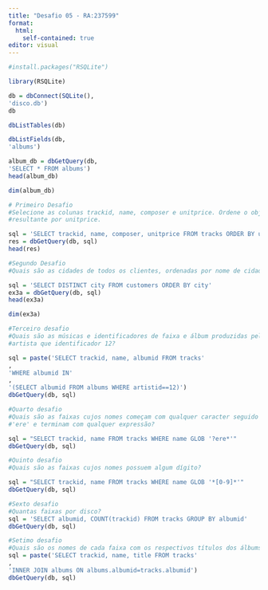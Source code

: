 ---
title: "Desafio 05 - RA:237599"
format:
  html: 
    self-contained: true
editor: visual
---

```{r}
#install.packages("RSQLite")
```

```{r}
library(RSQLite)
```

```{r}
db = dbConnect(SQLite(),
'disco.db')
db
```

```{r}
dbListTables(db)
```

```{r}
dbListFields(db,
'albums')

```

```{r}
album_db = dbGetQuery(db,
'SELECT * FROM albums')
head(album_db)
```

```{r}
dim(album_db)

```

```{r}
# Primeiro Desafio 
#Selecione as colunas trackid, name, composer e unitprice. Ordene o objeto
#resultante por unitprice.

sql = 'SELECT trackid, name, composer, unitprice FROM tracks ORDER BY unitprice'
res = dbGetQuery(db, sql)
head(res)
```





```{r}
#Segundo Desafio
#Quais são as cidades de todos os clientes, ordenadas por nome de cidade?

sql = 'SELECT DISTINCT city FROM customers ORDER BY city'
ex3a = dbGetQuery(db, sql)
head(ex3a)
```

```{r}
dim(ex3a)

```




```{r}
#Terceiro desafio
#Quais são as músicas e identificadores de faixa e álbum produzidas pelo
#artista que identificador 12?

sql = paste('SELECT trackid, name, albumid FROM tracks'
,
'WHERE albumid IN'
,
'(SELECT albumid FROM albums WHERE artistid==12)')
dbGetQuery(db, sql)

```




```{r}
#Quarto desafio
#Quais são as faixas cujos nomes começam com qualquer caracter seguido de
#'ere' e terminam com qualquer expressão?

sql = "SELECT trackid, name FROM tracks WHERE name GLOB '?ere*'"
dbGetQuery(db, sql)
```




```{r}
#Quinto desafio
#Quais são as faixas cujos nomes possuem algum dígito?

sql = "SELECT trackid, name FROM tracks WHERE name GLOB '*[0-9]*'"
dbGetQuery(db, sql)

```




```{r}
#Sexto desafio
#Quantas faixas por disco?
sql = 'SELECT albumid, COUNT(trackid) FROM tracks GROUP BY albumid'
dbGetQuery(db, sql)
```




```{r}
#Setimo desafio
#Quais são os nomes de cada faixa com os respectivos títulos dos álbums?
sql = paste('SELECT trackid, name, title FROM tracks'
,
'INNER JOIN albums ON albums.albumid=tracks.albumid')
dbGetQuery(db, sql)
```

